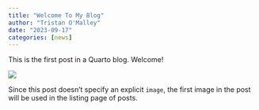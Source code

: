 ```yaml
---
title: "Welcome To My Blog"
author: "Tristan O'Malley"
date: "2023-09-17"
categories: [news]
---
```


This is the first post in a Quarto blog. Welcome!

![](thumbnail.jpg)

Since this post doesn't specify an explicit `image`, the first image in the post will be used in the listing page of posts.
